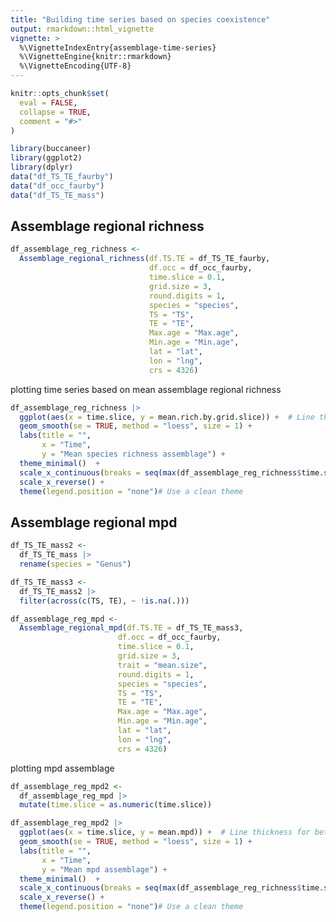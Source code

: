```yaml
---
title: "Building time series based on species coexistence"
output: rmarkdown::html_vignette
vignette: >
  %\VignetteIndexEntry{assemblage-time-series}
  %\VignetteEngine{knitr::rmarkdown}
  %\VignetteEncoding{UTF-8}
---
```


```r
knitr::opts_chunk$set(
  eval = FALSE,
  collapse = TRUE,
  comment = "#>"
)
```

```r
library(buccaneer)
library(ggplot2)
library(dplyr)
data("df_TS_TE_faurby")
data("df_occ_faurby")
data("df_TS_TE_mass")

```


## Assemblage regional richness

```r
df_assemblage_reg_richness <- 
  Assemblage_regional_richness(df.TS.TE = df_TS_TE_faurby,
                               df.occ = df_occ_faurby, 
                               time.slice = 0.1, 
                               grid.size = 3,
                               round.digits = 1,
                               species = "species",
                               TS = "TS",
                               TE = "TE",
                               Max.age = "Max.age",
                               Min.age = "Min.age", 
                               lat = "lat", 
                               lon = "lng", 
                               crs = 4326)

```

plotting time series based on mean assemblage regional richness

```r
df_assemblage_reg_richness |> 
  ggplot(aes(x = time.slice, y = mean.rich.by.grid.slice)) +  # Line thickness for better visibility
  geom_smooth(se = TRUE, method = "loess", size = 1) +
  labs(title = "",
       x = "Time",
       y = "Mean species richness assemblage") +
  theme_minimal()  +
  scale_x_continuous(breaks = seq(max(df_assemblage_reg_richness$time.slice), 0, by = -10)) +
  scale_x_reverse() +
  theme(legend.position = "none")# Use a clean theme
```

## Assemblage regional mpd

```r
df_TS_TE_mass2 <- 
  df_TS_TE_mass |> 
  rename(species = "Genus")

df_TS_TE_mass3 <-
  df_TS_TE_mass2 |> 
  filter(across(c(TS, TE), ~ !is.na(.)))

df_assemblage_reg_mpd <- 
  Assemblage_regional_mpd(df.TS.TE = df_TS_TE_mass3,
                        df.occ = df_occ_faurby, 
                        time.slice = 0.1, 
                        grid.size = 3, 
                        trait = "mean.size", 
                        round.digits = 1, 
                        species = "species", 
                        TS = "TS", 
                        TE = "TE",
                        Max.age = "Max.age",
                        Min.age = "Min.age", 
                        lat = "lat",
                        lon = "lng",
                        crs = 4326)
```


plotting mpd assemblage

```r
df_assemblage_reg_mpd2 <- 
  df_assemblage_reg_mpd |> 
  mutate(time.slice = as.numeric(time.slice)) 

df_assemblage_reg_mpd2 |> 
  ggplot(aes(x = time.slice, y = mean.mpd)) +  # Line thickness for better visibility
  geom_smooth(se = TRUE, method = "loess", size = 1) +
  labs(title = "",
       x = "Time",
       y = "Mean mpd assemblage") +
  theme_minimal()  +
  scale_x_continuous(breaks = seq(max(df_assemblage_reg_richness$time.slice), 0, by = -10)) +
  scale_x_reverse() +
  theme(legend.position = "none")# Use a clean theme
```


